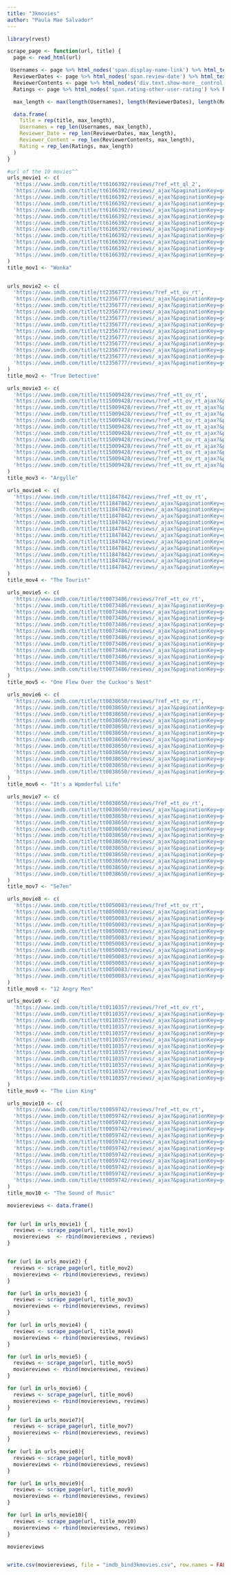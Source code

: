 ```yaml
---
title: "3kmovies"
author: "Paula Mae Salvador"
---
```



```r
library(rvest)

scrape_page <- function(url, title) {
  page <- read_html(url)

 Usernames <- page %>% html_nodes('span.display-name-link') %>% html_text()
  ReviewerDates <- page %>% html_nodes('span.review-date') %>% html_text()
  ReviewerContents <- page %>% html_nodes('div.text.show-more__control') %>% html_text()
  Ratings <- page %>% html_nodes('span.rating-other-user-rating') %>% html_text()

  max_length <- max(length(Usernames), length(ReviewerDates), length(ReviewerContents), length(Ratings))

  data.frame(
    Title = rep(title, max_length),
    Usernames = rep_len(Usernames, max_length),
    Reviewer_Date = rep_len(ReviewerDates, max_length),
    Reviewer_Content = rep_len(ReviewerContents, max_length),
    Rating = rep_len(Ratings, max_length)
  )
}

#url of the 10 movies^^
urls_movie1 <- c(
  'https://www.imdb.com/title/tt6166392/reviews/?ref_=tt_ql_2',
  'https://www.imdb.com/title/tt6166392/reviews/_ajax?&paginationKey=g4w6ddbmqyzdo6ic4oxwjnrtrls4obbt3mndb4hia7epsv35pjt6ubc7pezf5njcb4drjclbn2zssqfglmrkam7flw5ms',
  'https://www.imdb.com/title/tt6166392/reviews/_ajax?&paginationKey=g4w6ddbmqyzdo6ic4oxwjnbyrdrmyar52mktv6pkalep4ul5pjt6ubc7pa3frnzob4dr6syscdviaqepjliymsojlgvti',
  'https://www.imdb.com/title/tt6166392/reviews/_ajax?&paginationKey=g4w6ddbmqyzdo6ic4oxwjnjzqpum2bb23antx6pma7ap4ulgoq366sssouyvxnbddz4k5xb25bodb6kgk2a6eg2ncqm7k3q',
  'https://www.imdb.com/title/tt6166392/reviews/_ajax?&paginationKey=g4w6ddbmqyzdo6ic4oxwjnjzqpum2bb23antx6pma7ap4ulgoq366sssouyvxnbddz4k5xb25bodb6kgk2a6eg2ncqm7k3q',
  'https://www.imdb.com/title/tt6166392/reviews/_ajax?&paginationKey=g4w6ddbmqyzdo6ic4oxwjmrzr7smwabt2mot777oadb7ew35pjt6ubc6oi4vvprcb4dz24gjgkrq6dzctzrp4xy4de6we',
  'https://www.imdb.com/title/tt6166392/reviews/_ajax?&paginationKey=g4w6ddbmqyzdo6ic4oxwjmrxrdq4yary34otx6xfa7dpsvdfoq366sssou2vtmbjcr4k5t2jep5sq3c55mfa6fq23o7ai5q',
  'https://www.imdb.com/title/tt6166392/reviews/_ajax?&paginationKey=g4w6ddbmqyzdo6ic4oxwjmrsrdumobb73modt7poaha7sutfoq366sssou4v3prldf4k5gw5esw7gqwbbhnry4op76ewkli',
  'https://www.imdb.com/title/tt6166392/reviews/_ajax?&paginationKey=g4w6ddbmqyzdo6ic4oxwjmzyrdrmscb73iot57xiada76wtfoq366sssou3vtprodf4k5wsagfec7vr5knzu5vwhjf2zyhy',
  'https://www.imdb.com/title/tt6166392/reviews/_ajax?&paginationKey=g4w6ddbmqyzdo6ic4oxwjmzyrdrmscb73iot57xiada76wtfoq366sssou3vtprodf4k5wsagfec7vr5knzu5vwhjf2zyhy',
  'https://www.imdb.com/title/tt6166392/reviews/_ajax?&paginationKey=g4w6ddbmqyzdo6ic4oxwjmzwrlum4aj53eptv67eahep4vl5pjt6ubc6omyf5prjb4d2ptdp634hn62kihsimul5gadxm',
  'https://www.imdb.com/title/tt6166392/reviews/_ajax?&paginationKey=g4w6ddbmqyzdo6ic4oxwjmzurdr46bby3ykt767kahc7wulgoq366sssoq4vxprod54k46y4kvb2oykf75ngmacpk3lywbi'
)
title_mov1 <- "Wonka"  


urls_movie2 <- c(
  'https://www.imdb.com/title/tt2356777/reviews/?ref_=tt_ov_rt',
  'https://www.imdb.com/title/tt2356777/reviews/_ajax?&paginationKey=g4w6ddbmqyzdo6ic4oxwjnrxr3umucbt2imt36xla3b7evd5pjt6ubc5oa2f5mjdb4d7j2ifaiz3xwqfydn6u6qwqljrc',
  'https://www.imdb.com/title/tt2356777/reviews/_ajax?&paginationKey=g4w6ddbmqyzdo6ic4oxwjnzyrdtmqazs3ant74platd72wt5pjt6ubc5oa3f7mrpb4d4wwld3qjtw336i4nr5nymy6lfi',
  'https://www.imdb.com/title/tt2356777/reviews/_ajax?&paginationKey=g4w6ddbmqyzdo6ic4oxwjnzvr7rmsbz63qot76pfb7c7yvt5pjt6ubc6payfzprpb4dvwrl4z2q6vmypwxltomskeo6pi',
  'https://www.imdb.com/title/tt2356777/reviews/_ajax?&paginationKey=g4w6ddbmqyzdo6ic4oxwjnzqrls4ubzt3emtz7ppadepwvd5pjt6ubc6o4zvlmzmb4dwcistfhau3tty3wwpfc6uoc6gc',
  'https://www.imdb.com/title/tt2356777/reviews/_ajax?&paginationKey=g4w6ddbmqyzdo6ic4oxwjnbxqpsmsbbs3emdx7pia7bpyvt5pjt6uck5peyvrnrcb4drbxoww5bdmbkabjtisqbixhifi',
  'https://www.imdb.com/title/tt2356777/reviews/_ajax?&paginationKey=g4w6ddbmqyzdo6ic4oxwjnbvr7s4wazt3mott7hla7b7gvl5pjt6ud2soqyf7pzdb4d3kwhiptdjv4hlxiuudpocxjus2',
  'https://www.imdb.com/title/tt2356777/reviews/_ajax?&paginationKey=g4w6ddbmqyzdo6ic4oxwjnbtrxt4ybb32mmt34piadcpuvt5pjt6ubc6pa3f5prob4dq5a4l3hygl43rksyqzaytsczkk',
  'https://www.imdb.com/title/tt2356777/reviews/_ajax?&paginationKey=g4w6ddbmqyzdo6ic4oxwjnbqrptm6bj62imd77xmadapgu35pjt6uck5pa4ftmrdb4d45yemusie2issbhq6z45mjpfla',
  'https://www.imdb.com/title/tt2356777/reviews/_ajax?&paginationKey=g4w6ddbmqyzdo6ic4oxwjnjyr3s44cj53antd7xjb3a7gul5pjt6ubc5oiyfrpzmb4d4cmez5zhpaotlgr272b47opfcw',
  'https://www.imdb.com/title/tt2356777/reviews/_ajax?&paginationKey=g4w6ddbmqyzdo6ic4oxwjnjzrlu44cjt2iodr6plaxcpqu3coq366ssyoq2vlnbndn4k4cijwwa6anq6q7q3ehues7vu7ja',
  'https://www.imdb.com/title/tt2356777/reviews/_ajax?&paginationKey=g4w6ddbmqyzdo6ic4oxwjnjxrxq4scj53ipt767ib7e7gvl5pjt6ucctoy2vtmbjb4d7porvgukklxvn2dvypjnylikqo'
)
title_mov2 <- "True Detective" 

urls_movie3 <- c(
  'https://www.imdb.com/title/tt15009428/reviews/?ref_=tt_ov_rt',
  'https://www.imdb.com/title/tt15009428/reviews/?ref_=tt_ov_rt_ajax?&paginationKey=g4w6ddbmqyzdo6ic4oxwjnrtqprm2cj334ptb6xeadd74w35pjt6ubc6pe3fvmzdb4d5yitxog6cpty22ex4i4jl3nks6',
  'https://www.imdb.com/title/tt15009428/reviews/?ref_=tt_ov_rt_ajax?&paginationKey=g4w6ddbmqyzdo6ic4oxwjnzsr7s4sary3qnd36hpapdp4tttfjrkic22oi2f7mryocj3d4ekjilyaeamq3cblvxqj3ha',
  'https://www.imdb.com/title/tt15009428/reviews/?ref_=tt_ov_rt_ajax?&paginationKey=g4w6ddbmqyzdo6ic4oxwjnbxqptmsbbz2mkd56xpb7cpywt5pjt6ubc6pe4f3pzkb4d3jplaom7jqpnwjtiqjsjj42tyu',
  'https://www.imdb.com/title/tt15009428/reviews/?ref_=tt_ov_rt_ajax?&paginationKey=g4w6ddbmqyzdo6ic4oxwjnbqqlu4oab53qkdz6pjapdpewt5pjt6ubc5oazfzpzjb4dsqmexksk64bvghmfpja2tcj3py',
  'https://www.imdb.com/title/tt15009428/reviews/?ref_=tt_ov_rt_ajax?&paginationKey=g4w6ddbmqyzdo6ic4oxwjnjwr3tmmar32ipdr7hiahe72v35pjt6ubc5oa4v7pzmb4d6uedga5ldljcdok2ztddhm6vm4',
  'https://www.imdb.com/title/tt15009428/reviews/?ref_=tt_ov_rt_ajax?&paginationKey=g4w6ddbmqyzdo6ic4oxwjnjqr7umubzy3umtz7pfb3dpqv3hoq366sssoyyvznrddz4k5h3zjbmcrndrkfclibb4psryvya',
  'https://www.imdb.com/title/tt15009428/reviews/?ref_=tt_ov_rt_ajax?&paginationKey=g4w6ddbmqyzdo6ic4oxwjmrzrds4sbrz3ikdr7xja7bp6u3eoq366sssoyyv7mrldb4k4dnevhk7yzufffopq67elbzneki',
  'https://www.imdb.com/title/tt15009428/reviews/?ref_=tt_ov_rt_ajax?&paginationKey=g4w6ddbmqyzdo6ic4oxwjmrurhtm2art3ypt77xeb3epyul5pjt6ubc5oazftmzdb4d4jnfn7oogasetvr5bfmuh2hiqw',
  'https://www.imdb.com/title/tt15009428/reviews/?ref_=tt_ov_rt_ajax?&paginationKey=g4w6ddbmqyzdo6ic4oxwjmrtrxqmobzz34kdb7xlaxc7yu35pjt6ubc5oa3fxnrdb4d2lvhmjczehvv3qbgqufmw4fjec',
  'https://www.imdb.com/title/tt15009428/reviews/?ref_=tt_ov_rt_ajax?&paginationKey=g4w6ddbmqyzdo6ic4oxwjmzyqltmqaj43imdx4hjadap4ul5pjt6ubc5oezf5mrib4d3gl753rrydghjcynydfuxjh6li',
  'https://www.imdb.com/title/tt15009428/reviews/?ref_=tt_ov_rt_ajax?&paginationKey=g4w6ddbmqyzdo6ic4oxwjmzwrdrmmazz34kd54pob7bpwvtgoq366sssoyyvznrncv4k5wmfjiaz2mpoaqnjbp4l6opfrvy'
)
title_mov3 <- "Argylle"

urls_movie4 <- c(
  'https://www.imdb.com/title/tt11847842/reviews/?ref_=tt_ov_rt',
  'https://www.imdb.com/title/tt11847842/reviews/_ajax?&paginationKey=g4w6ddbmqyzdo6ic4oxwjnztrpq44aby3qpd56xpb3c7wtttfjrkucszoqyfxnjyoa3pwjedaalalouvqx3kwtqnaeua',
  'https://www.imdb.com/title/tt11847842/reviews/_ajax?&paginationKey=g4w6ddbmqyzdo6ic4oxwjnbtrhqmobb634ktz7hkahc7evl5pjt6ucs4oi2fxmrdb4duvalasliw46pkwod33bxabml6q',
  'https://www.imdb.com/title/tt11847842/reviews/_ajax?&paginationKey=g4w6ddbmqyzdo6ic4oxwjnjxr3q4mab43uptx77ja7c76vl5pjt6ubk3om4f7njkb4dtgvsl5auo36bxrsxl6loydik3u',
  'https://www.imdb.com/title/tt11847842/reviews/_ajax?&paginationKey=g4w6ddbmqyzdo6ic4oxwjnjqrhumobr52mpdv4pnaxcp4vthoq366ss4o4zvzmrcdz4k5msew5eiv5yuou75dwxvecuqcqa',
  'https://www.imdb.com/title/tt11847842/reviews/_ajax?&paginationKey=g4w6ddbmqyzdo6ic4oxwjmrxrxum6bry2mmdr4pea7b76w3eoq366sssoyzv3mjodn4k44ks6o2mohzxxmn3sz26rax47sa',
  'https://www.imdb.com/title/tt11847842/reviews/_ajax?&paginationKey=g4w6ddbmqyzdo6ic4oxwjmrvrlum6brz3qntx4ppadbp2udcoq366ss4o43vjpzodf4k4455uje23w7qpitttwbks7etq2y',
  'https://www.imdb.com/title/tt11847842/reviews/_ajax?&paginationKey=g4w6ddbmqyzdo6ic4oxwjmrqrhqm4br23qkt37hoapcpewt5pjt6ubk2oq3v3nbdb4d7ng4osspp5swqe6okslnk5izg6',
  'https://www.imdb.com/title/tt11847842/reviews/_ajax?&paginationKey=g4w6ddbmqyzdo6ic4oxwjmzzrpu4ybz33eodt6pladepuvdhoq366ss4payvrnbpdv4k5uric7zuv36ffkmqrazzg5yb46a',
  'https://www.imdb.com/title/tt11847842/reviews/_ajax?&paginationKey=g4w6ddbmqyzdo6ic4oxwjmzurxqmobj43qntb77eb7e7qudeoq366ss4o42f3mbldj4k4262zxvwpeva35i25vtk4y6baxi',
  'https://www.imdb.com/title/tt11847842/reviews/_ajax?&paginationKey=g4w6ddbmqyzdo6ic4oxwjmztrdsmubr23ektb6hfa3b7yvthoq366ss4payv3mbidn4k4w6uvgnzz5oxkvgfsj25ei6u33y',
  'https://www.imdb.com/title/tt11847842/reviews/_ajax?&paginationKey=g4w6ddbmqyzdo6ic4oxwjmbzr7sm2ar23undt4hmatd7wu35pjt6ubc6ou2vzprnb4dzl5feqpxegatbz4fnnql2y4pri'
)
title_mov4 <- "The Tourist"

urls_movie5 <- c(
  'https://www.imdb.com/title/tt0073486/reviews/?ref_=tt_ov_rt',
  'https://www.imdb.com/title/tt0073486/reviews/_ajax?&paginationKey=g4w6ddbmqyzdo6ic4oxwjnztrhumubj53qodx6hna7c72ul5pjt6ud24oe4fjnjnb4dzk3zwpy3k5bredbt5rqa7ofnpk',
  'https://www.imdb.com/title/tt0073486/reviews/_ajax?&paginationKey=g4w6ddbmqyzdo6ic4oxwjnjzrdumwbr43andd4hfaxc7ww3foq366ssyomzfjmbkcr4k4f5o3wn4dtzla6jhbyd6iuguxxq',
  'https://www.imdb.com/title/tt0073486/reviews/_ajax?&paginationKey=g4w6ddbmqyzdo6ic4oxwjnjsqptmqab234ktt6xla3b7su3goq366sszoezv3mjpdj4k5elfov5usc3op2ddv24czsovd7q',
  'https://www.imdb.com/title/tt0073486/reviews/_ajax?&paginationKey=g4w6ddbmqyzdo6ic4oxwjnjqrxq4ubr23qpt54ppalcp6vd5pjt6uc2zoe4fxnrib4d6r6ja5un44fcms2amjvmvrsdks',
  'https://www.imdb.com/title/tt0073486/reviews/_ajax?&paginationKey=g4w6ddbmqyzdo6ic4oxwjnjrrtr4ocby3yndz6hia3d7qvl5pjt6uck3pe3fzmbcb4d2if7irea2c4n4kdketmawqeioo',
  'https://www.imdb.com/title/tt0073486/reviews/_ajax?&paginationKey=g4w6ddbmqyzdo6ic4oxwjmryrhs4ubbt3uodd6hkaldpwwtcoq366ss7pazvjnjndr4k4v3vhiqkcq24mxfclexpmu2fgsi',
  'https://www.imdb.com/title/tt0073486/reviews/_ajax?&paginationKey=g4w6ddbmqyzdo6ic4oxwjmrwqpr4maby2iodb7peb7bp6u3hoq366ss7omyf7mjmcv4k5xdsy4uxak6op2mj4xqp6ohbmva',
  'https://www.imdb.com/title/tt0073486/reviews/_ajax?&paginationKey=g4w6ddbmqyzdo6ic4oxwjmrxrhsmsaj53qpdd67kahc72tttfjrk6d25pa4vznzyocoscebvucioyjqrqai6urgeo53q',
  'https://www.imdb.com/title/tt0073486/reviews/_ajax?&paginationKey=g4w6ddbmqyzdo6ic4oxwjmrurpqm6ajt2mmtv6xkaxap2wt5pjt6ud26payfvprlb4d6x7mgp75lo5dvpdrbdlm6652pq',
  'https://www.imdb.com/title/tt0073486/reviews/_ajax?&paginationKey=g4w6ddbmqyzdo6ic4oxwjmrsqlq4wbry2mkt76xeahb7yw3hoq366ss6o4yfrprddz4k5sw7ofkwnjjpzb4pwbslsnpxnqi',
  'https://www.imdb.com/title/tt0073486/reviews/_ajax?&paginationKey=g4w6ddbmqyzdo6ic4oxwjmrsrlummcbz3iktx6hoald7wvlhoq366sszouzf3njkd54k5yunv4qc5bo4rnqqocspej5ynky'
)
title_mov5 <- "One Flew Over the Cuckoo's Nest"

urls_movie6 <- c(
  'https://www.imdb.com/title/tt0038650/reviews/?ref_=tt_ov_rt',
  'https://www.imdb.com/title/tt0038650/reviews/_ajax?&paginationKey=g4w6ddbmqyzdo6ic4oxwjnzurxtmybb63mntv7xlapcp4wt5pjt6ucs4oq3f5njmb4dyqhdovaw6z4rgxq3knfihnc5vg',
  'https://www.imdb.com/title/tt0038650/reviews/_ajax?&paginationKey=g4w6ddbmqyzdo6ic4oxwjnbxrdr4mbj33ent37hiahapqud5pjt6ucs5ou2fxmjlb4dx232aprnxplo6mxcy5ncozx5sw',
  'https://www.imdb.com/title/tt0038650/reviews/_ajax?&paginationKey=g4w6ddbmqyzdo6ic4oxwjnbtrdrmmbrs2imt34heala7ewt5pjt6udsyoeyvrnzib4d3lzrx4spumbxj7faenjnbrkais',
  'https://www.imdb.com/title/tt0038650/reviews/_ajax?&paginationKey=g4w6ddbmqyzdo6ic4oxwjnjzqltmsbz73qmtr6xjalcpsvlcoq366ss7ouzvznbcdf4k46j4zznc5phsf42ldbipp7duyaq',
  'https://www.imdb.com/title/tt0038650/reviews/_ajax?&paginationKey=g4w6ddbmqyzdo6ic4oxwjnjur3smoar53ipt367fb3a76vlfoq366sstoizvrmrcdj4k5hm33ypinh2yrdyfmrhp3d4ycvy',
  'https://www.imdb.com/title/tt0038650/reviews/_ajax?&paginationKey=g4w6ddbmqyzdo6ic4oxwjnjvrpu44bj63aktd6hjada7wv35pjt6ud25ouyfrprnb4d5cnk5flfxzc23xtudjpm6zyzkc',
  'https://www.imdb.com/title/tt0038650/reviews/_ajax?&paginationKey=g4w6ddbmqyzdo6ic4oxwjnjsrlsmobj33eptd67na7epqvl5pjt6uck3oy4vzprmb4dsah3q623mzxevupb2ib7ezpafk',
  'https://www.imdb.com/title/tt0038650/reviews/_ajax?&paginationKey=g4w6ddbmqyzdo6ic4oxwjnjqrdrm6ary3ekd36hiaxdpyudgoq366sstoeyftmzpdj4k46vk5lmorpstrglgcvlj66eq42q',
  'https://www.imdb.com/title/tt0038650/reviews/_ajax?&paginationKey=g4w6ddbmqyzdo6ic4oxwjnjrrlt4mbj63epd767ob7d7gtttfjrk2dkyoq2vrpryodzvnthnlb4pcmfuujop2lvlmwfq',
  'https://www.imdb.com/title/tt0038650/reviews/_ajax?&paginationKey=g4w6ddbmqyzdo6ic4oxwjmrzqpsm6aj73qkdt7hlb3e7wwt5pjt6ud25oy4fxpzkb4d2elp7zzaknyioaj7ots2nntmca',
  'https://www.imdb.com/title/tt0038650/reviews/_ajax?&paginationKey=g4w6ddbmqyzdo6ic4oxwjmrwr3rmocby3qptz6pfa7apwv3eoq366ss4ou3v3njidf4k4qtubgmapkigoe7vtqivmue4ply'
)
title_mov6 <- "It's a Wpmderful Life"

urls_movie7 <- c(
  'https://www.imdb.com/title/tt0038650/reviews/?ref_=tt_ov_rt',
  'https://www.imdb.com/title/tt0038650/reviews/_ajax?&paginationKey=g4w6ddbmqyzdo6ic4oxwjnzurxtmybb63mntv7xlapcp4wt5pjt6ucs4oq3f5njmb4dyqhdovaw6z4rgxq3knfihnc5vg',
  'https://www.imdb.com/title/tt0038650/reviews/_ajax?&paginationKey=g4w6ddbmqyzdo6ic4oxwjnbxrdr4mbj33ent37hiahapqud5pjt6ucs5ou2fxmjlb4dx232aprnxplo6mxcy5ncozx5sw',
  'https://www.imdb.com/title/tt0038650/reviews/_ajax?&paginationKey=g4w6ddbmqyzdo6ic4oxwjnbtrdrmmbrs2imt34heala7ewt5pjt6udsyoeyvrnzib4d3lzrx4spumbxj7faenjnbrkais',
  'https://www.imdb.com/title/tt0038650/reviews/_ajax?&paginationKey=g4w6ddbmqyzdo6ic4oxwjnjzqltmsbz73qmtr6xjalcpsvlcoq366ss7ouzvznbcdf4k46j4zznc5phsf42ldbipp7duyaq',
  'https://www.imdb.com/title/tt0038650/reviews/_ajax?&paginationKey=g4w6ddbmqyzdo6ic4oxwjnjur3smoar53ipt367fb3a76vlfoq366sstoizvrmrcdj4k5hm33ypinh2yrdyfmrhp3d4ycvy',
  'https://www.imdb.com/title/tt0038650/reviews/_ajax?&paginationKey=g4w6ddbmqyzdo6ic4oxwjnjvrpu44bj63aktd6hjada7wv35pjt6ud25ouyfrprnb4d5cnk5flfxzc23xtudjpm6zyzkc',
  'https://www.imdb.com/title/tt0038650/reviews/_ajax?&paginationKey=g4w6ddbmqyzdo6ic4oxwjnjsrlsmobj33eptd67na7epqvl5pjt6uck3oy4vzprmb4dsah3q623mzxevupb2ib7ezpafk',
  'https://www.imdb.com/title/tt0038650/reviews/_ajax?&paginationKey=g4w6ddbmqyzdo6ic4oxwjnjqrdrm6ary3ekd36hiaxdpyudgoq366sstoeyftmzpdj4k46vk5lmorpstrglgcvlj66eq42q',
  'https://www.imdb.com/title/tt0038650/reviews/_ajax?&paginationKey=g4w6ddbmqyzdo6ic4oxwjnjrrlt4mbj63epd767ob7d7gtttfjrk2dkyoq2vrpryodzvnthnlb4pcmfuujop2lvlmwfq',
  'https://www.imdb.com/title/tt0038650/reviews/_ajax?&paginationKey=g4w6ddbmqyzdo6ic4oxwjmrzqpsm6aj73qkdt7hlb3e7wwt5pjt6ud25oy4fxpzkb4d2elp7zzaknyioaj7ots2nntmca',
  'https://www.imdb.com/title/tt0038650/reviews/_ajax?&paginationKey=g4w6ddbmqyzdo6ic4oxwjmrwr3rmocby3qptz6pfa7apwv3eoq366ss4ou3v3njidf4k4qtubgmapkigoe7vtqivmue4ply'
)
title_mov7 <- "Se7en"

urls_movie8 <- c(
  'https://www.imdb.com/title/tt0050083/reviews/?ref_=tt_ov_rt',
  'https://www.imdb.com/title/tt0050083/reviews/_ajax?&paginationKey=g4w6ddbmqyzdo6ic4oxwjnrwqptmubby3qktv7pjb3bpuu35pjt6udk3oyyvznrpb4d2k47to67emtt7zat6gujwt4lt4',
  'https://www.imdb.com/title/tt0050083/reviews/_ajax?&paginationKey=g4w6ddbmqyzdo6ic4oxwjnzvr7umoazy3mmtz7hmapb7evd5pjt6ud23ou3fznjpb4dyxac2537ixz4wzo6r4gj4vsya2',
  'https://www.imdb.com/title/tt0050083/reviews/_ajax?&paginationKey=g4w6ddbmqyzdo6ic4oxwjnbxr7tm2azs3yptd6xkatbpswt5pjt6udc7om2v5mrcb4d7hvqjkgzqj6rrxn6qwjrvt5zks',
  'https://www.imdb.com/title/tt0050083/reviews/_ajax?&paginationKey=g4w6ddbmqyzdo6ic4oxwjnbsrtsmwbz73qodb6hoa3epwu35pjt6uck6pa4vvpzkb4dzg5ziqdnk4njobl7733pkjeepm',
  'https://www.imdb.com/title/tt0050083/reviews/_ajax?&paginationKey=g4w6ddbmqyzdo6ic4oxwjnbqrxu4yajt2iod54plape7stttfjrkqcssoyzf5mryoczqbvzsw5lpcw3k4rbiwh2huwpa',
  'https://www.imdb.com/title/tt0050083/reviews/_ajax?&paginationKey=g4w6ddbmqyzdo6ic4oxwjnbrrhqmqab33amt36pmb7a72wt5pjt6uc2tpezvtnbcb4ds5wvyi574eiic77q4pvzvvkmu2',
  'https://www.imdb.com/title/tt0050083/reviews/_ajax?&paginationKey=g4w6ddbmqyzdo6ic4oxwjnjzrtt4qab23apdb4pjb7epgvt5pjt6uckyouyvvnbmb4dvboth36ldrfio36wocxnmlib3y',
  'https://www.imdb.com/title/tt0050083/reviews/_ajax?&paginationKey=g4w6ddbmqyzdo6ic4oxwjnjwrdt46bb62iptv6xpalbpuw3goq366ss4oyyfznzpd54k5a3gilopdaphws7fqfk5nc4zt7y',
  'https://www.imdb.com/title/tt0050083/reviews/_ajax?&paginationKey=g4w6ddbmqyzdo6ic4oxwjnjuqltm4ab23iktx67iate72utgoq366sszoqzflpzldn4k4qqapbd6t6htzgqceka53rxtsgi',
  'https://www.imdb.com/title/tt0050083/reviews/_ajax?&paginationKey=g4w6ddbmqyzdo6ic4oxwjnjvrxt4ycj33ipdz4heaxd74vdgoq366sstom4vlmjkcr4k4klukctkuq6o65p52dieu2bz7ry',
  'https://www.imdb.com/title/tt0050083/reviews/_ajax?&paginationKey=g4w6ddbmqyzdo6ic4oxwjnjvrxt4ycj33ipdz4heaxd74vdgoq366sstom4vlmjkcr4k4klukctkuq6o65p52dieu2bz7ry'
)
title_mov8 <- "12 Angry Men"

urls_movie9 <- c(
  'https://www.imdb.com/title/tt0110357/reviews/?ref_=tt_ov_rt',
  'https://www.imdb.com/title/tt0110357/reviews/_ajax?&paginationKey=g4w6ddbmqyzdo6ic4oxwjnbyrxrmqcj23mptv7pkatcpevt5pjt6udkyoqzvtnbkb4dvyjvvtwuqqyubgfiueekv27srm',
  'https://www.imdb.com/title/tt0110357/reviews/_ajax?&paginationKey=g4w6ddbmqyzdo6ic4oxwjnbsrtu4qaj33iot377mb7b7uvt5pjt6ud2youzfvnjnb4d5ki7gejyk5pqwx6phky2tvukwy',
  'https://www.imdb.com/title/tt0110357/reviews/_ajax?&paginationKey=g4w6ddbmqyzdo6ic4oxwjnjyqltmwbj43endz6xna3b7wwthoq366ss7pe4fzmbkcr4k4nt53nggeo4uavne74v7muncfqq',
  'https://www.imdb.com/title/tt0110357/reviews/_ajax?&paginationKey=g4w6ddbmqyzdo6ic4oxwjnjxrpumoaj53aodb67ob3d7yvl5pjt6ud23om4f3nbpb4d53z3uzchllrcbwfytsp34juctk',
  'https://www.imdb.com/title/tt0110357/reviews/_ajax?&paginationKey=g4w6ddbmqyzdo6ic4oxwjnjvrxqmsajt3yodr7xpb3epgvd5pjt6uds4o4zvxnbpb4d6v4zcef4fvjfoyjm42znvynxpc',
  'https://www.imdb.com/title/tt0110357/reviews/_ajax?&paginationKey=g4w6ddbmqyzdo6ic4oxwjnjtr3tmoazz3qptx6hia3bpeul5pjt6uckspa4fvmbpb4dshw7rlwtvuoaryz6upkljcg6n2',
  'https://www.imdb.com/title/tt0110357/reviews/_ajax?&paginationKey=g4w6ddbmqyzdo6ic4oxwjnjqrlrmwcby3mktz7xoahcpyvlgoq366ss4om4vtmzidn4k5plrmmx6kvobwb6cthattoysk7y',
  'https://www.imdb.com/title/tt0110357/reviews/_ajax?&paginationKey=g4w6ddbmqyzdo6ic4oxwjmryrpsmocb72iotr7peb7dp2vt5pjt6ucc7oa2vjpzkb4dwkymd5r4qmgyybyngrzjjl2r6c',
  'https://www.imdb.com/title/tt0110357/reviews/_ajax?&paginationKey=g4w6ddbmqyzdo6ic4oxwjmrwrht4ocbz3qndb67kaxb7gvt5pjt6udc4om2vrmzcb4d43m6re44ms5pwdi2i7g53amsjq',
  'https://www.imdb.com/title/tt0110357/reviews/_ajax?&paginationKey=g4w6ddbmqyzdo6ic4oxwjmrxrlt44cjs3ekdx6xja3bp6ul5pjt6uc23oiyfjmjmb4dsqoocsbkzvktjadhnirwwtetug',
  'https://www.imdb.com/title/tt0110357/reviews/_ajax?&paginationKey=g4w6ddbmqyzdo6ic4oxwjmrvqlrmycby3ikt57hoaxd74ud5pjt6ucc4oayv3mrcb4d234p4w4jozcgqf3gg7gxcqdfhe'
)
title_mov9 <- "The Lion King"

urls_movie10 <- c(
  'https://www.imdb.com/title/tt0059742/reviews/?ref_=tt_ov_rt',
  'https://www.imdb.com/title/tt0059742/reviews/_ajax?&paginationKey=g4w6ddbmqyzdo6ic4oxwjnzxrpu46ar33yntr7hjadbpgul5pjt6udc2oq4v3mjnb4dtqo67dyws3mmdvkjzhjyxvgyzg',
  'https://www.imdb.com/title/tt0059742/reviews/_ajax?&paginationKey=g4w6ddbmqyzdo6ic4oxwjnburhq4sab43ymtb77jb3bp4wt5pjt6udsto42f3mzib4dwbne3oqyj5mpxcpwhriawgxpbs',
  'https://www.imdb.com/title/tt0059742/reviews/_ajax?&paginationKey=g4w6ddbmqyzdo6ic4oxwjnbrr7tmsar43iotd7pob3b7yul5pjt6udk3peyf3nbob4d4rcwhrj2jxklc6ju4gmussayla',
  'https://www.imdb.com/title/tt0059742/reviews/_ajax?&paginationKey=g4w6ddbmqyzdo6ic4oxwjnjxrxq4scb63ikdd6hmade7quleoq366sszoezvlmbccr4k4u6k5tyditdxxixndl4wlo5nuuy',
  'https://www.imdb.com/title/tt0059742/reviews/_ajax?&paginationKey=g4w6ddbmqyzdo6ic4oxwjnjsrhu4war23ikdr4peapdpevd5pjt6uds3oa4v5mjnb4drdcmdrzaduhokp6zmpklg6lvvu',
  'https://www.imdb.com/title/tt0059742/reviews/_ajax?&paginationKey=g4w6ddbmqyzdo6ic4oxwjnjqrdqmybrs2mmdz6heahbpgtttfjrkqc2toezv3mbyodksbzelz2awbigdyb25hbepjlga',
  'https://www.imdb.com/title/tt0059742/reviews/_ajax?&paginationKey=g4w6ddbmqyzdo6ic4oxwjmrzrdt4ocj33undt4hlapcpgudeoq366ss2ou2fxmrkcr4k5iy3ix2mnm2ojw4ganafcrcbgyq',
  'https://www.imdb.com/title/tt0059742/reviews/_ajax?&paginationKey=g4w6ddbmqyzdo6ic4oxwjmrxrdsmmcj33akdr4ppatepeutcoq366sstoa4flnrkdn4k5qwptgsloibqnt3ytpytxxch2ca',
  'https://www.imdb.com/title/tt0059742/reviews/_ajax?&paginationKey=g4w6ddbmqyzdo6ic4oxwjmrvrdr4ybj33ypdx4hladc7evt5pjt6udczoe4vtnzjb4dwbepyhg6tlq4u6ori4t6um6gmg',
  'https://www.imdb.com/title/tt0059742/reviews/_ajax?&paginationKey=g4w6ddbmqyzdo6ic4oxwjmrtrht4ucb53endd7xfb3b7wv3foq366ss3oa4fznrodf4k4txvggcrwzchi5sfhrxx4lp6dha',
  'https://www.imdb.com/title/tt0059742/reviews/_ajax?&paginationKey=g4w6ddbmqyzdo6ic4oxwjmrrrts4obz53aott77ma7bpewtgoq366ss3oa4fznrmdv4k466vowpei3uklca2yw6jpmwpzpa'
)
title_mov10 <- "The Sound of Music"

moviereviews <- data.frame()


for (url in urls_movie1) {
  reviews <- scrape_page(url, title_mov1)
  moviereviews  <- rbind(moviereviews , reviews)
}


for (url in urls_movie2) {
  reviews <- scrape_page(url, title_mov2)
  moviereviews <- rbind(moviereviews, reviews)
}

for (url in urls_movie3) {
  reviews <- scrape_page(url, title_mov3)
  moviereviews <- rbind(moviereviews, reviews)
}

for (url in urls_movie4) {
  reviews <- scrape_page(url, title_mov4)
  moviereviews <- rbind(moviereviews, reviews)
}

for (url in urls_movie5) {
  reviews <- scrape_page(url, title_mov5)
  moviereviews <- rbind(moviereviews, reviews)
}

for (url in urls_movie6) {
  reviews <- scrape_page(url, title_mov6)
  moviereviews <- rbind(moviereviews, reviews)
}

for (url in urls_movie7){
  reviews <- scrape_page(url, title_mov7)
  moviereviews <- rbind(moviereviews, reviews)
}

for (url in urls_movie8){
  reviews <- scrape_page(url, title_mov8)
  moviereviews <- rbind(moviereviews, reviews)
}

for (url in urls_movie9){
  reviews <- scrape_page(url, title_mov9)
  moviereviews <- rbind(moviereviews, reviews)
}

for (url in urls_movie10){
  reviews <- scrape_page(url, title_mov10)
  moviereviews <- rbind(moviereviews, reviews)
}

moviereviews 


write.csv(moviereviews, file = "imdb_bind3kmovies.csv", row.names = FALSE)
```